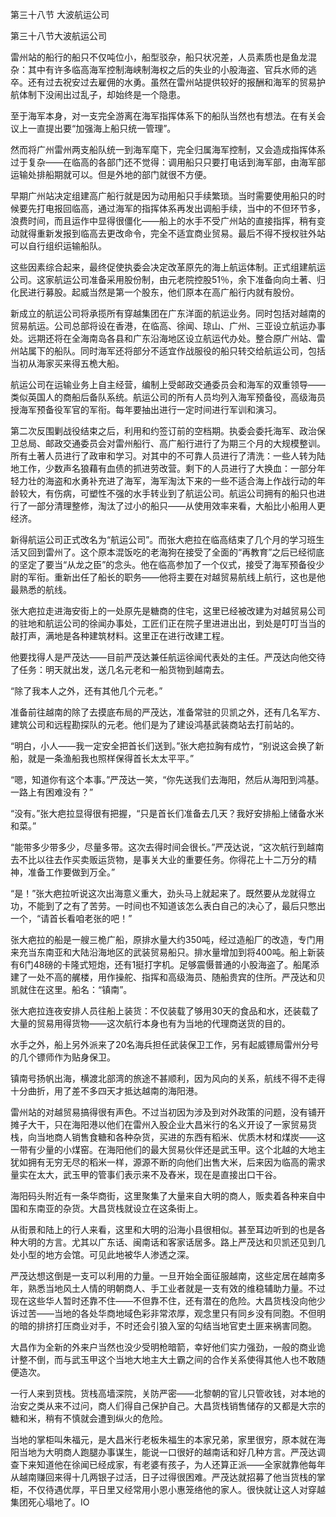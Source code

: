 

第三十八节 大波航运公司

第三十八节大波航运公司

雷州站的船行的船只不仅吨位小，船型驳杂，船只状况差，人员素质也是鱼龙混杂：其中有许多临高海军控制海峡制海权之后的失业的小股海盗、官兵水师的逃卒。还有过去祝安过去雇佣的水勇。虽然在雷州站提供较好的报酬和海军的贸易护航体制下没闹出过乱子，却始终是一个隐患。

至于海军本身，对一支完全游离在海军指挥体系下的船队当然也有想法。在有关会议上一直提出要“加强海上船只统一管理”。

然而将广州雷州两支船队统一到海军麾下，完全归属海军控制，又会造成指挥体系过于复杂――在临高的各部门还不觉得：调用船只只要打电话到海军部，由海军部运输处排船期就可以。但是外地的部门就很不方便。

早期广州站决定组建高广船行就是因为动用船只手续繁琐。当时需要使用船只的时候要先打电报回临高，通过海军的指挥体系再发出调船手续，当中的不但环节多，浪费时间，而且运作中显得很僵化――船上的水手不受广州站的直接指挥，稍有变动就得重新发报到临高去更改命令，完全不适宜商业贸易。最后不得不授权驻外站可以自行组织运输船队。

这些因素综合起来，最终促使执委会决定改革原先的海上航运体制。正式组建航运公司。这家航运公司准备采用股份制，由元老院控股51％，余下准备向向土著、归化民进行募股。起威当然是第一个股东，他们原本在高广船行内就有股份。

新成立的航运公司将承揽所有穿越集团在广东洋面的航运业务。同时包括对越南的贸易航运。公司总部将设在香港，在临高、徐闻、琼山、广州、三亚设立航运办事处。远期还将在全海南岛各县和广东沿海地区设立航运代办处。整合原广州站、雷州站属下的船队。同时海军还将部分不适宜作战服役的船只转交给航运公司，包括当初从海家买来得五桅大船。

航运公司在运输业务上自主经营，编制上受邮政交通委员会和海军的双重领导――类似英国人的商船后备队系统。航运公司的所有人员均列入海军预备役，高级海员授海军预备役军官的军衔。每年要抽出进行一定时间进行军训和演习。

第二次反围剿战役结束之后，利用和约签订前的空档期。执委会委托海军、政治保卫总局、邮政交通委员会对雷州船行、高广船行进行了为期三个月的大规模整训。所有土著人员进行了政审和学习。对其中的不可靠人员进行了清洗：一些人转为陆地工作，少数声名狼藉有血债的抓进劳改营。剩下的人员进行了大换血：一部分年轻力壮的海盗和水勇补充进了海军，海军淘汰下来的一些不适合海上作战行动的年龄较大，有伤病，可塑性不强的水手转业到了航运公司。航运公司拥有的船只也进行了一部分清理整修，淘汰了过小的船只――从使用效率来看，大船比小船用人更经济。

新得航运公司正式改名为“航运公司”。而张大疤拉在临高结束了几个月的学习班生活又回到雷州了。这个原本混饭吃的老海狗在接受了全面的“再教育”之后已经彻底的坚定了要当“从龙之臣”的念头。他在临高参加了一个仪式，接受了海军预备役少尉的军衔。重新出任了船长的职务――他将主要在对越贸易航线上航行，这也是他最熟悉的航线。

张大疤拉走进海安街上的一处原先是糖商的住宅，这里已经被改建为对越贸易公司的驻地和航运公司的徐闻办事处，工匠们正在院子里进进出出，到处是叮叮当当的敲打声，满地是各种建筑材料。这里正在进行改建工程。

他要找得人是严茂达――目前严茂达兼任航运徐闻代表处的主任。严茂达向他交待了任务：明天就出发，送几名元老和一船货物到越南去。

“除了我本人之外，还有其他几个元老。”

准备前往越南的除了去摸底布局的严茂达，准备常驻的贝凯之外，还有几名军方、建筑公司和远程勘探队的元老。他们是为了建设鸿基武装商站去打前站的。

“明白，小人――我一定安全把首长们送到。”张大疤拉胸有成竹，“别说这会换了新船，就是一条渔船我也照样保得首长太太平平。”

“嗯，知道你有这个本事。”严茂达一笑，“你先送我们去海阳，然后从海阳到鸿基。一路上有困难没有？”

“没有。”张大疤拉显得很有把握，“只是首长们准备去几天？我好安排船上储备水米和菜。”

“能带多少带多少，尽量多带。这次去得时间会很长。”严茂达说，“这次航行到越南去不比以往去作买卖贩运货物，是事关大业的重要任务。你得花上十二万分的精神，准备工作要做到万全。”

“是！”张大疤拉听说这次出海意义重大，劲头马上就起来了。既然要从龙就得立功，不能到了之有了苦劳。一时间也不知道该怎么表白自己的决心了，最后只憋出一个，“请首长看咱老张的吧！”

张大疤拉的船是一艘三桅广船，原排水量大约350吨，经过造船厂的改造，专门用来充当东南亚和大陆沿海地区的武装贸易船只。排水量增加到将400吨。船上新装有6门48磅的卡隆式短炮，还有1挺打字机。足够震慑普通的小股海盗了。船尾添建了一处不高的艉楼，用作操舵、指挥和高级海员、随船贵宾的住所。严茂达和贝凯就住在这里。船名：“镇南”。

张大疤拉连夜安排人员往船上装货：不仅装载了够用30天的食品和水，还装载了大量的贸易用得货物――这次航行本身也有为当地的代理商送货的目的。

水手之外，船上另外派来了20名海兵担任武装保卫工作，另有起威镖局雷州分号的几个镖师作为贴身保卫。

镇南号扬帆出海，横渡北部湾的旅途不甚顺利，因为风向的关系，航线不得不走得十分曲折，用了差不多四天才抵达越南的海阳港。

雷州站的对越贸易搞得很有声色。不过当初因为涉及到对外政策的问题，没有铺开摊子大干，只在海阳港以他们在雷州入股企业大昌米行的名义开设了一家贸易货栈，向当地商人销售食糖和各种杂货，买进的东西有稻米、优质木材和煤炭――这一带有少量的小煤窑。在海阳他们的最大贸易伙伴还是武玉甲。这个北越的大地主犹如拥有无穷无尽的稻米一样，源源不断的向他们出售大米，后来因为临高的需求量实在太大，武玉甲的管事们表示来不及舂米，现在是直接出口干谷。

海阳码头附近有一条华商街，这里聚集了大量来自大明的商人，贩卖着各种来自中国和东南亚的杂货。大昌货栈就设立在这条街上。

从街景和陆上的行人来看，这里和大明的沿海小县很相似。甚至耳边听到的也是各种大明的方言。尤其以广东话、闽南话和客家话居多。路上严茂达和贝凯还见到几处小型的地方会馆。可见此地被华人渗透之深。

严茂达想这倒是一支可以利用的力量。一旦开始全面征服越南，这些定居在越南多年，熟悉当地风土人情的明朝商人、手工业者就是一支有效的维稳辅助力量。不过现在这些华人暂时还靠不住――不但靠不住，还有潜在的危险。大昌货栈没向他少诉过苦――当地的各处华商地域色彩非常浓厚，观念里只有同乡没有同胞。不但明的暗的排挤打压商业对手，不时还会引狼入室的勾结当地官吏土匪来祸害同胞。

大昌作为全新的外来户当然也没少受明枪暗箭，幸好他们实力强劲，一般的商业诡计整不倒，而与武玉甲这个当地大地主大土霸之间的合作关系使得其他人也不敢随便造次。

一行人来到货栈。货栈高墙深院，关防严密――北黎朝的官儿只管收钱，对本地的治安之类从来不过问，商人们得自己保护自己。大昌货栈销售储存的又都是大宗的糖和米，稍有不慎就会遭到纵火的危险。

当地的掌柜叫朱福元，是大昌米行老板朱福生的本家兄弟，家里很穷，原本就在海阳当地为大明商人跑腿办事谋生，能说一口很好的越南话和好几种方言。严茂达调查下来知道他在徐闻已经成家，有老婆有孩子，为人还算正派――全家就靠他每年从越南赚回来得十几两银子过活，日子过得很困难。严茂达就招募了他当货栈的掌柜，不仅待遇优厚，平日里又经常用小恩小惠笼络他的家人。很快就让这人对穿越集团死心塌地了。IO

